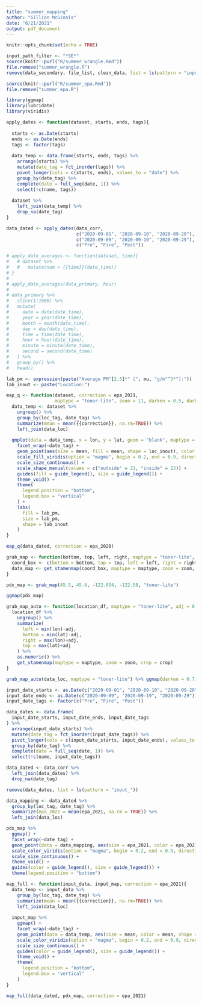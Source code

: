 ```yaml
---
title: "summer_mapping"
author: "Gillian McGinnis"
date: "6/21/2021"
output: pdf_document
---
```


```r
knitr::opts_chunk$set(echo = TRUE)

input_path_filter <- "*SE*"
source(knitr::purl("R/summer_wrangle.Rmd"))
file.remove("summer_wrangle.R")
remove(data_secondary, file_list, clean_data, list = ls(pattern = "input_"))

source(knitr::purl("R/summer_epa.Rmd"))
file.remove("summer_epa.R")

library(ggmap)
library(lubridate)
library(viridis)
```


```r
apply_dates <- function(dataset, starts, ends, tags){
  
  starts <- as.Date(starts)
  ends <- as.Date(ends)
  tags <- factor(tags)
  
  data_temp <- data.frame(starts, ends, tags) %>% 
    arrange(starts) %>% 
    mutate(date_tag = fct_inorder(tags)) %>% 
    pivot_longer(cols = c(starts, ends), values_to = "date") %>% 
    group_by(date_tag) %>% 
    complete(date = full_seq(date, 1)) %>% 
    select(!c(name, tags))
  
  dataset %>% 
    left_join(data_temp) %>% 
    drop_na(date_tag)
}

data_dated <- apply_dates(data_corr,
                          c("2020-09-01", "2020-09-10", "2020-09-20"),
                          c("2020-09-09", "2020-09-19", "2020-09-29"),
                          c("Pre", "Fire", "Post"))
```

```r
# apply_date_averages <- function(dataset, time){
#   # dataset %>% 
#   #   mutate(num = {{time}}(date_time))
# }
# 
# apply_date_averages(data_primary, hour)
# 
# data_primary %>% 
#   slice(1:1000) %>% 
#   mutate(
#     date = date(date_time),
#     year = year(date_time),
#     month = month(date_time),
#     day = day(date_time),
#     time = time(date_time),
#     hour = hour(date_time),
#     minute = minute(date_time),
#     second = second(date_time)
#   ) %>% 
#   group_by() %>% 
#   head()
```



```r
lab_pm <- expression(paste("Average PM"[2.5]*" (", mu, "g/m"^3*"):"))
lab_inout <- paste("Location:")

map_q <- function(dataset, correction = epa_2021,
                  maptype = "toner-lite", zoom = 11, darken = 0.5, darken_color = "black"){
  data_temp <- dataset %>% 
    ungroup() %>% 
    group_by(loc_tag, date_tag) %>% 
    summarize(mean = mean({{correction}}, na.rm=TRUE)) %>% 
    left_join(data_loc)
  
  qmplot(data = data_temp, x = lon, y = lat, geom = "blank", maptype = maptype, zoom = zoom, darken = c(darken, darken_color)) +
    facet_wrap(~date_tag) +
    geom_point(aes(size = mean, fill = mean, shape = loc_inout), color = "white", alpha = 0.7) +
    scale_fill_viridis(option = "magma", begin = 0.2, end = 0.9, direction = -1) +
    scale_size_continuous() +
    scale_shape_manual(values = c("outside" = 21, "inside" = 23)) +
    guides(fill = guide_legend(), size = guide_legend()) +
    theme_void() +
    theme(
      legend.position = "bottom",
      legend.box = "vertical"
    ) +
    labs(
      fill = lab_pm,
      size = lab_pm,
      shape = lab_inout
    )
}

map_q(data_dated, correction = epa_2020)
```

```r
grab_map <- function(bottom, top, left, right, maptype = "toner-lite", zoom = 11, crop = TRUE){
  coord_box <- c(bottom = bottom, top = top, left = left, right = right)
  data_map <- get_stamenmap(coord_box, maptype = maptype, zoom = zoom, crop = crop)
}

pdx_map <- grab_map(45.5, 45.6, -122.854, -122.58, "toner-lite")

ggmap(pdx_map)
```

```r
grab_map_auto <- function(location_df, maptype = "toner-lite", adj = 0.03, zoom = 11, crop = TRUE){
  location_df %>% 
    ungroup() %>% 
    summarize(
      left = min(lon)-adj,
      bottom = min(lat)-adj,
      right = max(lon)+adj,
      top = max(lat)+adj
    ) %>% 
    as.numeric() %>% 
    get_stamenmap(maptype = maptype, zoom = zoom, crop = crop)
}

grab_map_auto(data_loc, maptype = "toner-lite") %>% ggmap(darken = 0.7) + geom_point(data = data_loc, aes(color = "red"))
```

```r
input_date_starts <- as.Date(c("2020-09-01", "2020-09-10", "2020-09-20"))
input_date_ends <- as.Date(c("2020-09-09", "2020-09-19", "2020-09-29"))
input_date_tags <- factor(c("Pre", "Fire", "Post"))

data_dates <- data.frame(
  input_date_starts, input_date_ends, input_date_tags
) %>% 
  arrange(input_date_starts) %>% 
  mutate(date_tag = fct_inorder(input_date_tags)) %>% 
  pivot_longer(cols = c(input_date_starts, input_date_ends), values_to = "date") %>% 
  group_by(date_tag) %>% 
  complete(date = full_seq(date, 1)) %>%
  select(!c(name, input_date_tags))

data_dated <- data_corr %>% 
  left_join(data_dates) %>% 
  drop_na(date_tag)

remove(data_dates, list = ls(pattern = "input_"))
```


```r
data_mapping <- data_dated %>% 
  group_by(loc_tag, date_tag) %>% 
  summarize(epa_2021 = mean(epa_2021, na.rm = TRUE)) %>% 
  left_join(data_loc)

pdx_map %>% 
  ggmap() +
  facet_wrap(~date_tag) +
  geom_point(data = data_mapping, aes(size = epa_2021, color = epa_2021, shape = loc_inout)) +
  scale_color_viridis(option = "magma", begin = 0.2, end = 0.9, direction = -1) +
  scale_size_continuous() +
  theme_void() +
  guides(color = guide_legend(), size = guide_legend()) +
  theme(legend.position = "bottom")
```

```r
map_full <- function(input_data, input_map, correction = epa_2021){
  data_temp <- input_data %>% 
    group_by(loc_tag, date_tag) %>% 
    summarize(mean = mean({{correction}}, na.rm=TRUE)) %>% 
    left_join(data_loc)
  
  input_map %>% 
    ggmap() +
    facet_wrap(~date_tag) +
    geom_point(data = data_temp, aes(size = mean, color = mean, shape = loc_inout)) +
    scale_color_viridis(option = "magma", begin = 0.2, end = 0.9, direction = -1) +
    scale_size_continuous() +
    guides(color = guide_legend(), size = guide_legend()) +
    theme_void() +
    theme(
      legend.position = "bottom",
      legend.box = "vertical"
    )
}

map_full(data_dated, pdx_map, correction = epa_2021)
```